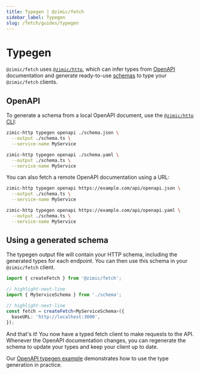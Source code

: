 ```yaml
---
title: Typegen | @zimic/fetch
sidebar_label: Typegen
slug: /fetch/guides/typegen
---
```



# Typegen

`@zimic/fetch` uses [`@zimic/http`](/docs/zimic-http/1-index.md), which can infer types from
[OpenAPI](https://www.openapis.org) documentation and generate ready-to-use
[schemas](/docs/zimic-http/guides/1-http-schemas.md) to type your `@zimic/fetch` clients.

## OpenAPI

To generate a schema from a local OpenAPI document, use the [`@zimic/http` CLI](/docs/zimic-http/cli/1-typegen.md):

<Tabs groupId="openapi-typegen-format">
  <TabItem value="json" label="JSON">

```bash
zimic-http typegen openapi ./schema.json \
  --output ./schema.ts \
  --service-name MyService
```

  </TabItem>
  <TabItem value="yaml" label="YAML">

```bash
zimic-http typegen openapi ./schema.yaml \
  --output ./schema.ts \
  --service-name MyService
```

  </TabItem>
</Tabs>

You can also fetch a remote OpenAPI documentation using a URL:

<Tabs groupId="openapi-typegen-format">
  <TabItem value="json" label="JSON">

```bash
zimic-http typegen openapi https://example.com/api/openapi.json \
  --output ./schema.ts \
  --service-name MyService
```

  </TabItem>
  <TabItem value="yaml" label="YAML">

```bash
zimic-http typegen openapi https://example.com/api/openapi.yaml \
  --output ./schema.ts \
  --service-name MyService
```

  </TabItem>
</Tabs>

## Using a generated schema

The typegen output file will contain your HTTP schema, including the generated types for each endpoint. You can then use
this schema in your `@zimic/fetch` client.

```ts
import { createFetch } from '@zimic/fetch';

// highlight-next-line
import { MyServiceSchema } from './schema';

// highlight-next-line
const fetch = createFetch<MyServiceSchema>({
  baseURL: 'http://localhost:3000',
});
```

And that's it! You now have a typed fetch client to make requests to the API. Whenever the OpenAPI documentation
changes, you can regenerate the schema to update your types and keep your client up to date.

Our [OpenAPI typegen example](https://github.com/zimicjs/zimic/tree/main/examples/zimic-with-openapi-typegen#readme)
demonstrates how to use the type generation in practice.
